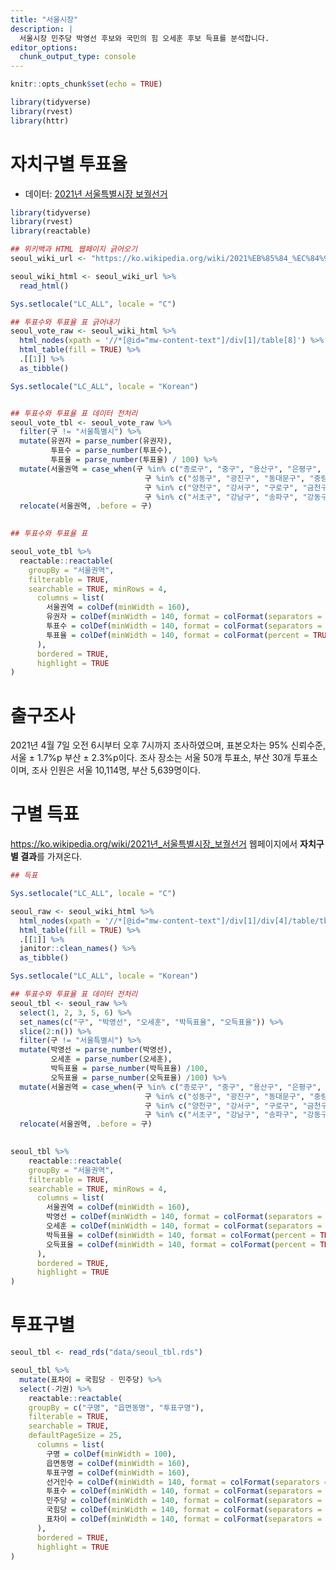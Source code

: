 ```yaml
---
title: "서울시장"
description: |
  서울시장 민주당 박영선 후보와 국민의 힘 오세훈 후보 득표를 분석합니다.
editor_options: 
  chunk_output_type: console
---
```


```r
knitr::opts_chunk$set(echo = TRUE)

library(tidyverse)
library(rvest)
library(httr)
```


# 자치구별 투표율 {#seoul-voting-rate}

- 데이터: [2021년 서울특별시장 보궐선거](https://ko.wikipedia.org/wiki/2021%EB%85%84_%EC%84%9C%EC%9A%B8%ED%8A%B9%EB%B3%84%EC%8B%9C%EC%9E%A5_%EB%B3%B4%EA%B6%90%EC%84%A0%EA%B1%B0)


```r
library(tidyverse)
library(rvest)
library(reactable)

## 위키백과 HTML 웹페이지 긁어오기
seoul_wiki_url <- "https://ko.wikipedia.org/wiki/2021%EB%85%84_%EC%84%9C%EC%9A%B8%ED%8A%B9%EB%B3%84%EC%8B%9C%EC%9E%A5_%EB%B3%B4%EA%B6%90%EC%84%A0%EA%B1%B0"

seoul_wiki_html <- seoul_wiki_url %>% 
  read_html() 

Sys.setlocale("LC_ALL", locale = "C")

## 투표수와 투표율 표 긁어내기
seoul_vote_raw <- seoul_wiki_html %>% 
  html_nodes(xpath = '//*[@id="mw-content-text"]/div[1]/table[8]') %>% 
  html_table(fill = TRUE) %>% 
  .[[1]] %>% 
  as_tibble()

Sys.setlocale("LC_ALL", locale = "Korean")


## 투표수와 투표율 표 데이터 전처리
seoul_vote_tbl <- seoul_vote_raw %>%
  filter(구 != "서울특별시") %>% 
  mutate(유권자 = parse_number(유권자),
         투표수 = parse_number(투표수),
         투표율 = parse_number(투표율) / 100) %>% 
  mutate(서울권역 = case_when(구 %in% c("종로구", "중구", "용산구", "은평구", "서대문구", "마포구") ~ "강북서권",
                              구 %in% c("성동구", "광진구", "동대문구", "중랑구", "성북구", "강북구", "도봉구", "노원구") ~ "강북동권",
                              구 %in% c("양천구", "강서구", "구로구", "금천구", "영등포구", "동작구", "관악구") ~ "강남서권",
                              구 %in% c("서초구", "강남구", "송파구", "강동구") ~ "강남동권")) %>% 
  relocate(서울권역, .before = 구)
 

## 투표수와 투표율 표 

seoul_vote_tbl %>% 
  reactable::reactable(
    groupBy = "서울권역",
    filterable = TRUE,
    searchable = TRUE, minRows = 4,
      columns = list(
        서울권역 = colDef(minWidth = 160),
        유권자 = colDef(minWidth = 140, format = colFormat(separators = TRUE, digits = 0), aggregate = "sum"),
        투표수 = colDef(minWidth = 140, format = colFormat(separators = TRUE, digits = 0), aggregate = "sum"),
        투표율 = colDef(minWidth = 140, format = colFormat(percent = TRUE, digits = 1), aggregate = "mean")
      ),
      bordered = TRUE,
      highlight = TRUE
)
```

# 출구조사

2021년 4월 7일 오전 6시부터 오후 7시까지 조사하였으며, 표본오차는 95% 신뢰수준, 서울 ± 1.7%p 부산 ± 2.3%p이다. 조사 장소는 서울 50개 투표소, 부산 30개 투표소이며, 조사 인원은 서울 10,114명, 부산 5,639명이다.


# 구별 득표

<https://ko.wikipedia.org/wiki/2021년_서울특별시장_보궐선거> 웹페이지에서 **자치구별 결과**를 가져온다.

```r
## 득표

Sys.setlocale("LC_ALL", locale = "C")

seoul_raw <- seoul_wiki_html %>% 
  html_nodes(xpath = '//*[@id="mw-content-text"]/div[1]/div[4]/table/tbody/tr/td[1]/table') %>% 
  html_table(fill = TRUE) %>% 
  .[[1]] %>% 
  janitor::clean_names() %>% 
  as_tibble()

Sys.setlocale("LC_ALL", locale = "Korean")

## 투표수와 투표율 표 데이터 전처리
seoul_tbl <- seoul_raw %>%
  select(1, 2, 3, 5, 6) %>% 
  set_names(c("구", "박영선", "오세훈", "박득표율", "오득표율")) %>% 
  slice(2:n()) %>% 
  filter(구 != "서울특별시") %>% 
  mutate(박영선 = parse_number(박영선),
         오세훈 = parse_number(오세훈),
         박득표율 = parse_number(박득표율) /100,
         오득표율 = parse_number(오득표율) /100) %>% 
  mutate(서울권역 = case_when(구 %in% c("종로구", "중구", "용산구", "은평구", "서대문구", "마포구") ~ "강북서권",
                              구 %in% c("성동구", "광진구", "동대문구", "중랑구", "성북구", "강북구", "도봉구", "노원구") ~ "강북동권",
                              구 %in% c("양천구", "강서구", "구로구", "금천구", "영등포구", "동작구", "관악구") ~ "강남서권",
                              구 %in% c("서초구", "강남구", "송파구", "강동구") ~ "강남동권")) %>% 
  relocate(서울권역, .before = 구) 
  

seoul_tbl %>% 
    reactable::reactable(
    groupBy = "서울권역",
    filterable = TRUE,
    searchable = TRUE, minRows = 4,
      columns = list(
        서울권역 = colDef(minWidth = 160),
        박영선 = colDef(minWidth = 140, format = colFormat(separators = TRUE, digits = 0), aggregate = "sum"),
        오세훈 = colDef(minWidth = 140, format = colFormat(separators = TRUE, digits = 0), aggregate = "sum"),
        박득표율 = colDef(minWidth = 140, format = colFormat(percent = TRUE, digits = 1), aggregate = "mean"),
        오득표율 = colDef(minWidth = 140, format = colFormat(percent = TRUE, digits = 1), aggregate = "mean")
      ),
      bordered = TRUE,
      highlight = TRUE
)
```

# 투표구별 


```r
seoul_tbl <- read_rds("data/seoul_tbl.rds")

seoul_tbl %>% 
  mutate(표차이 = 국힘당 - 민주당) %>% 
  select(-기권) %>% 
    reactable::reactable(
    groupBy = c("구명", "읍면동명", "투표구명"),
    filterable = TRUE,
    searchable = TRUE, 
    defaultPageSize = 25,
      columns = list(
        구명 = colDef(minWidth = 100),
        읍면동명 = colDef(minWidth = 160),
        투표구명 = colDef(minWidth = 160),
        선거인수 = colDef(minWidth = 140, format = colFormat(separators = TRUE, digits = 0), aggregate = "sum"),
        투표수 = colDef(minWidth = 140, format = colFormat(separators = TRUE, digits = 0), aggregate = "sum"),
        민주당 = colDef(minWidth = 140, format = colFormat(separators = TRUE, digits = 0), aggregate = "sum"),
        국힘당 = colDef(minWidth = 140, format = colFormat(separators = TRUE, digits = 0), aggregate = "sum"),
        표차이 = colDef(minWidth = 140, format = colFormat(separators = TRUE, digits = 0), aggregate = "sum")
      ),
      bordered = TRUE,
      highlight = TRUE
)
```

